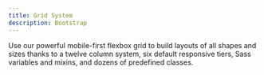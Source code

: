 ```yaml
---
title: Grid System
description: Bootstrap
---
```


Use our powerful mobile-first flexbox grid to build layouts of all shapes and sizes thanks to a twelve column system, six default responsive tiers, Sass variables and mixins, and dozens of predefined classes.

